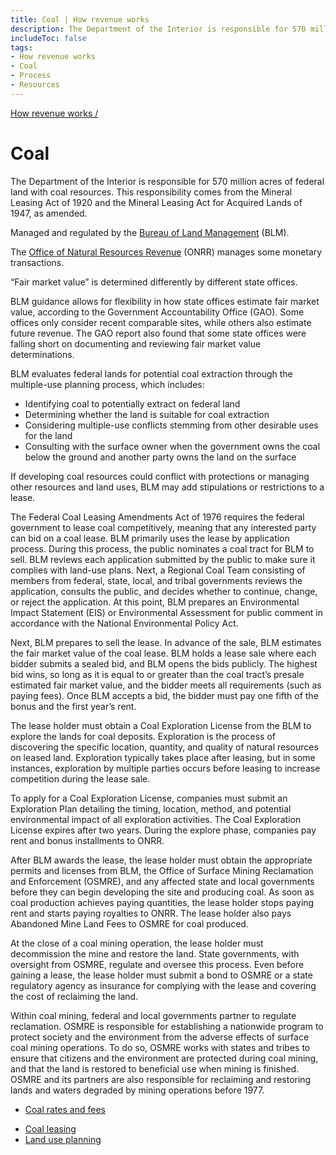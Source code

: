 ```yaml
---
title: Coal | How revenue works
description: The Department of the Interior is responsible for 570 million acres of federal land with coal resources. This responsibility comes from the Mineral Leasing Act of 1920 and the Mineral Leasing Act for Acquired Lands of 1947, as amended.
includeToc: false
tags:
- How revenue works
- Coal
- Process
- Resources
---
```


<Box bgcolor='primary.main'>
<Container maxWidth="lg">
<Grid container alignItems='center'>
<Grid item xs={12} sm={8}>
<Box p={3} pl={0}>

[How revenue works /](/how-revenue-works/)

# Coal

The Department of the Interior is responsible for 570 million acres of federal land with coal resources. This responsibility comes from the Mineral Leasing Act of 1920 and the Mineral Leasing Act for Acquired Lands of 1947, as amended.

</Box>
</Grid>
<Grid container xs={12} sm={4} >
<Box p={3} border={4} borderTop={0} borderBottom={0} borderColor='white'>
<Grid container xs={12}>
<Grid item xs={8}>

Managed and regulated by the [Bureau of Land Management](https://www.blm.gov/) (BLM).

</Grid>
<Grid item xs={4}>
<Box p={4}><BlmLogoImg></BlmLogoImg></Box>
</Grid>
<Grid item xs={8}>

The [Office of Natural Resources Revenue](http://www.onrr.gov/) (ONRR) manages some monetary transactions.

</Grid>
<Grid item xs={4}>
<Box p={4}><OnrrLogoImg></OnrrLogoImg></Box>
</Grid>
</Grid>
</Box>
</Grid>
</Grid>

</Container>
</Box>

<CoalBackground>

<Grid container spacing={2} alignItems='flex-start'>
<Grid item xs={12} sm={4}>
<Box p={9} m={9}  display={{ xs: 'none', sm: 'block' }}/>
<Box p={8} display={{ xs: 'block', sm: 'none' }}/>
<DidYouKnowCard>

“Fair market value” is determined differently by different state offices.

<CollapsibleContent>

BLM guidance allows for flexibility in how state offices estimate fair market value, according to the Government Accountability Office (GAO). Some offices only consider recent comparable sites, while others also estimate future revenue. The GAO report also found that some state offices were falling short on documenting and reviewing fair market value determinations.

</CollapsibleContent>
</DidYouKnowCard>
</Grid>

<Grid item xs={12} sm={1}>
</Grid>
<Grid item xs={12} sm={7}>
<Box mt={5}>
<ProcessCard step={1} name={'Plan'}>

BLM evaluates federal lands for potential coal extraction through the multiple-use planning process, which includes:

- Identifying coal to potentially extract on federal land
- Determining whether the land is suitable for coal extraction
- Considering multiple-use conflicts stemming from other desirable uses for the land
- Consulting with the surface owner when the government owns the coal below the ground and another party owns the land on the surface

If developing coal resources could conflict with protections or managing other resources and land uses, BLM may add stipulations or restrictions to a lease.

</ProcessCard>
<ProcessCard step={2} name={'Lease'}>

The Federal Coal Leasing Amendments Act of 1976 requires the federal government to lease coal competitively, meaning that any interested party can bid on a coal lease. BLM primarily uses the lease by application process. During this process, the public nominates a coal tract for BLM to sell. BLM reviews each application submitted by the public to make sure it complies with land-use plans. Next, a Regional Coal Team consisting of members from federal, state, local, and tribal governments reviews the application, consults the public, and decides whether to continue, change, or reject the application. At this point, BLM prepares an <GlossaryTerm>Environmental Impact Statement (EIS)</GlossaryTerm> or Environmental Assessment for public comment in accordance with the National Environmental Policy Act.

Next, BLM prepares to sell the lease. In advance of the sale, BLM estimates the <GlossaryTerm>fair market value</GlossaryTerm> of the coal lease. BLM holds a lease sale where each bidder submits a sealed bid, and BLM opens the bids publicly. The highest bid wins, so long as it is equal to or greater than the coal tract’s presale estimated fair market value, and the bidder meets all requirements (such as paying fees). Once BLM accepts a bid, the bidder must pay one fifth of the <GlossaryTerm>bonus</GlossaryTerm> and the first year’s rent.

</ProcessCard>
<ProcessCard step={3} name={'Explore'}>

The lease holder must obtain a Coal Exploration License from the BLM to explore the lands for coal deposits. Exploration is the process of discovering the specific location, quantity, and quality of natural resources on leased land. Exploration typically takes place after leasing, but in some instances, exploration by multiple parties occurs before leasing to increase competition during the lease sale.

To apply for a Coal Exploration License, companies must submit an Exploration Plan detailing the timing, location, method, and potential environmental impact of all exploration activities. The Coal Exploration License expires after two years. During the explore phase, companies pay <GlossaryTerm>rent</GlossaryTerm> and bonus installments to ONRR.

</ProcessCard>
<ProcessCard step={4} name={'Develop'}>

After BLM awards the lease, the lease holder must obtain the appropriate permits and licenses from BLM, the Office of Surface Mining Reclamation and Enforcement (OSMRE), and any affected state and local governments before they can begin developing the site and producing coal. As soon as coal production achieves <GlossaryTerm>paying quantities</GlossaryTerm>, the lease holder stops paying rent and starts paying royalties to ONRR. The lease holder also pays <GlossaryTerm>Abandoned Mine Land Fees</GlossaryTerm> to OSMRE for coal produced.

</ProcessCard>
<ProcessCard step={5} name={'Decommission and reclaim'}>

At the close of a coal mining operation, the lease holder must decommission the mine and restore the land. State governments, with oversight from OSMRE, regulate and oversee this process. Even before gaining a lease, the lease holder must submit a bond to OSMRE or a state regulatory agency as insurance for complying with the lease and covering the cost of <GlossaryTerm>reclaiming</GlossaryTerm> the land.

Within coal mining, federal and local governments partner to regulate reclamation. OSMRE is responsible for establishing a nationwide program to protect society and the environment from the adverse effects of surface coal mining operations. To do so, OSMRE works with states and tribes to ensure that citizens and the environment are protected during coal mining, and that the land is restored to beneficial use when mining is finished. OSMRE and its partners are also responsible for reclaiming and restoring lands and waters degraded by mining operations before 1977.

</ProcessCard>
<ProcessCard name={'Rates and fees'} defaultExpanded={true}>

- [Coal rates and fees](/how-revenue-works/revenues/#Coal)

</ProcessCard>
<ProcessCard name={'Learn more'} defaultExpanded={true}>

- [Coal leasing](https://www.blm.gov/programs/energy-and-minerals/coal)
- [Land use planning](https://www.blm.gov/programs/energy-and-minerals/coal/land-use-planning)

</ProcessCard>
</Box>
</Grid>
</Grid>
</CoalBackground>
